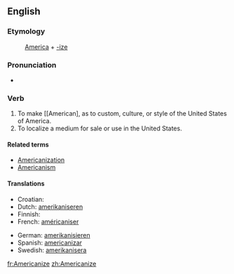 ==English==

===Etymology===
:[[America]] + [[-ize]]

===Pronunciation===
*{{audio|en-us-Americanize.ogg|Audio (US)}}

===Verb===
{{en-verb|Americaniz|ing}}

# To make [[American], as to custom, culture, or style of the United States of America.
# To localize a medium for sale or use in the United States.

====Related terms====
* [[Americanization]]
* [[Americanism]]

====Translations====
{{top}}
* Croatian: {{t-|hr|amerikanizirati}}
* Dutch: [[amerikaniseren]]
* Finnish: {{t-|fi|amerikkalaistaa}}
* French: [[américaniser]]
{{mid}}
* German: [[amerikanisieren]]
* Spanish: [[americanizar]]
* Swedish: [[amerikanisera]]
{{bottom}}

[[fr:Americanize]]
[[zh:Americanize]]